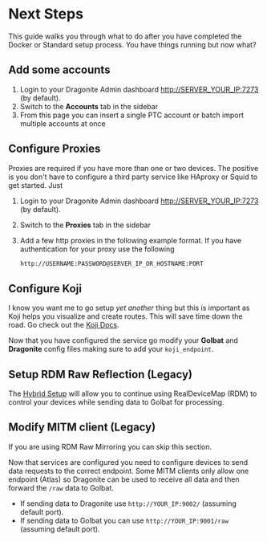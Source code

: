 
# Next Steps

This guide walks you through what to do after you have completed the Docker or Standard setup process. You have things running but now what?

## Add some accounts

1. Login to your Dragonite Admin dashboard [http://SERVER_YOUR_IP:7273]() (by default).
1. Switch to the **Accounts** tab in the sidebar
1. From this page you can insert a single PTC account or batch import multiple accounts at once

## Configure Proxies

Proxies are required if you have more than one or two devices. The positive is you don't have to configure a third party service like HAproxy or Squid to get started. Just

1. Login to your Dragonite Admin dashboard [http://SERVER_YOUR_IP:7273]() (by default).
1. Switch to the **Proxies** tab in the sidebar
1. Add a few http proxies in the following example format. If you have authentication for your proxy use the following

    ```sh
    http://USERNAME:PASSWORD@SERVER_IP_OR_HOSTNAME:PORT
    ```

## Configure Koji

I know you want me to go setup _yet another_ thing but this is important as Koji helps you visualize and create routes. This will save time down the road. Go check out the [Koji Docs](https://koji.vercel.app).

Now that you have configured the service go modify your **Golbat** and **Dragonite** config files making sure to add your `koji_endpoint`.

## Setup RDM Raw Reflection (Legacy)

The [Hybrid Setup](/docs/other/hybrid-setup) will allow you to continue using RealDeviceMap (RDM) to control your devices while sending data to Golbat for processing.

## Modify MITM client (Legacy)

<Callout type="info" emoji="ℹ️">
  If you are using RDM Raw Mirroring you can skip this section.
</Callout>

Now that services are configured you need to configure devices to send data requests to the correct endpoint. Some MITM clients only allow one endpoint (Atlas) so Dragonite can be used to receive all data and then forward the `/raw` data to Golbat.

- If sending data to Dragonite use `http://YOUR_IP:9002/` (assuming default port).
- If sending data to Golbat you can use `http://YOUR_IP:9001/raw` (assuming default port).
